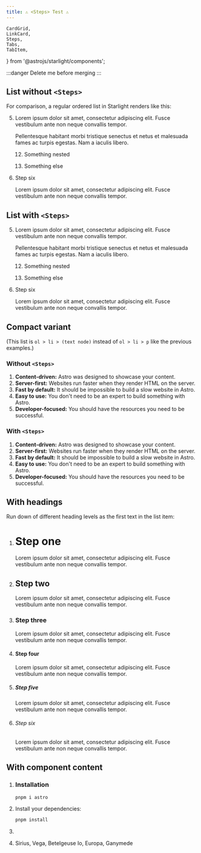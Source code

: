 ```yaml
---
title: ⚠️ <Steps> Test ⚠️
---
```


	CardGrid,
	LinkCard,
	Steps,
	Tabs,
	TabItem,
} from '@astrojs/starlight/components';

:::danger
Delete me before merging
:::

## List without `<Steps>`

For comparison, a regular ordered list in Starlight renders like this:

5. Lorem ipsum dolor sit amet, consectetur adipiscing elit. Fusce vestibulum ante non neque convallis tempor.

   Pellentesque habitant morbi tristique senectus et netus et malesuada fames ac turpis egestas. Nam a iaculis libero.

   12. Something nested

   13. Something else

6. Step six

   Lorem ipsum dolor sit amet, consectetur adipiscing elit. Fusce vestibulum ante non neque convallis tempor.

## List with `<Steps>`

<Steps>

5. Lorem ipsum dolor sit amet, consectetur adipiscing elit. Fusce vestibulum ante non neque convallis tempor.

   Pellentesque habitant morbi tristique senectus et netus et malesuada fames ac turpis egestas. Nam a iaculis libero.

   <Steps>

   12. Something nested

   13. Something else

   </Steps>

6. Step six

   Lorem ipsum dolor sit amet, consectetur adipiscing elit. Fusce vestibulum ante non neque convallis tempor.

</Steps>

## Compact variant

(This list is `ol > li > (text node)` instead of `ol > li > p` like the previous examples.)

### Without `<Steps>`

1. **Content-driven:** Astro was designed to showcase your content.
2. **Server-first:** Websites run faster when they render HTML on the server.
3. **Fast by default:** It should be impossible to build a slow website in Astro.
4. **Easy to use:** You don't need to be an expert to build something with Astro.
5. **Developer-focused:** You should have the resources you need to be successful.

### With `<Steps>`

<Steps>

1. **Content-driven:** Astro was designed to showcase your content.
2. **Server-first:** Websites run faster when they render HTML on the server.
3. **Fast by default:** It should be impossible to build a slow website in Astro.
4. **Easy to use:** You don't need to be an expert to build something with Astro.
5. **Developer-focused:** You should have the resources you need to be successful.

</Steps>

## With headings

Run down of different heading levels as the first text in the list item:

<Steps>

1. # Step one

   Lorem ipsum dolor sit amet, consectetur adipiscing elit. Fusce vestibulum ante non neque convallis tempor.

2. ## Step two

   Lorem ipsum dolor sit amet, consectetur adipiscing elit. Fusce vestibulum ante non neque convallis tempor.

3. ### Step three

   Lorem ipsum dolor sit amet, consectetur adipiscing elit. Fusce vestibulum ante non neque convallis tempor.

4. #### Step four

   Lorem ipsum dolor sit amet, consectetur adipiscing elit. Fusce vestibulum ante non neque convallis tempor.

5. ##### Step five

   Lorem ipsum dolor sit amet, consectetur adipiscing elit. Fusce vestibulum ante non neque convallis tempor.

6. ###### Step six

   Lorem ipsum dolor sit amet, consectetur adipiscing elit. Fusce vestibulum ante non neque convallis tempor.

</Steps>

## With component content

<Steps>

1. <CardGrid>

   ### Installation

   ```sh
   pnpm i astro
   ```

   </CardGrid>

2. <CardGrid>

   Install your dependencies:

   ```sh
   pnpm install
   ```

   </CardGrid>

3. <LinkCard
   	title="Customizing Starlight"
   	description="Learn how to make your Starlight site your own with custom styles, fonts, and more."
   	href="/guides/customization/"
   />

4. <Tabs>
   	<TabItem label="Stars">Sirius, Vega, Betelgeuse</TabItem>
   	<TabItem label="Moons">Io, Europa, Ganymede</TabItem>
   </Tabs>

</Steps>
